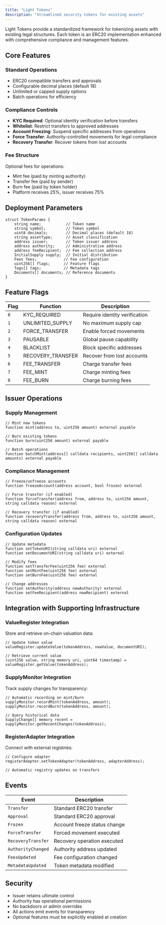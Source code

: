 ```yaml
---
title: "Light Tokens"
description: "Streamlined security tokens for existing assets"
---
```


Light Tokens provide a standardized framework for tokenizing assets with existing legal structures. Each token is an ERC20 implementation enhanced with comprehensive compliance and management features.

## Core Features

### Standard Operations
- ERC20 compatible transfers and approvals
- Configurable decimal places (default 18)
- Unlimited or capped supply options
- Batch operations for efficiency

### Compliance Controls
- **KYC Required**: Optional identity verification before transfers
- **Whitelist**: Restrict transfers to approved addresses
- **Account Freezing**: Suspend specific addresses from operations
- **Force Transfer**: Authority-controlled movements for legal compliance
- **Recovery Transfer**: Recover tokens from lost accounts

### Fee Structure
Optional fees for operations:
- Mint fee (paid by minting authority)
- Transfer fee (paid by sender)  
- Burn fee (paid by token holder)
- Platform receives 25%, issuer receives 75%

## Deployment Parameters

```solidity
struct TokenParams {
    string name;           // Token name
    string symbol;         // Token symbol
    uint8 decimals;        // Decimal places (default 18)
    string assetType;      // Asset classification
    address issuer;        // Token issuer address
    address authority;     // Administrative address
    address feeRecipient;  // Fee collection address
    InitialSupply supply;  // Initial distribution
    Fees fees;            // Fee configuration
    uint256[] flags;      // Feature flags
    Tags[] tags;          // Metadata tags
    Documents[] documents; // Reference documents
}
```

## Feature Flags

| Flag | Function | Description |
|------|----------|-------------|
| `0` | KYC_REQUIRED | Require identity verification |
| `1` | UNLIMITED_SUPPLY | No maximum supply cap |
| `2` | FORCE_TRANSFER | Enable forced movements |
| `3` | PAUSABLE | Global pause capability |
| `4` | BLACKLIST | Block specific addresses |
| `5` | RECOVERY_TRANSFER | Recover from lost accounts |
| `6` | FEE_TRANSFER | Charge transfer fees |
| `7` | FEE_MINT | Charge minting fees |
| `8` | FEE_BURN | Charge burning fees |

## Issuer Operations

### Supply Management
```solidity
// Mint new tokens
function mint(address to, uint256 amount) external payable

// Burn existing tokens  
function burn(uint256 amount) external payable

// Batch operations
function batchMint(address[] calldata recipients, uint256[] calldata amounts) external payable
```

### Compliance Management
```solidity
// Freeze/unfreeze accounts
function freezeAccount(address account, bool frozen) external

// Force transfer (if enabled)
function forceTransfer(address from, address to, uint256 amount, string calldata reason) external

// Recovery transfer (if enabled)
function recoveryTransfer(address from, address to, uint256 amount, string calldata reason) external
```

### Configuration Updates
```solidity
// Update metadata
function setTokenURI(string calldata uri) external
function setDocumentURI(string calldata uri) external

// Modify fees
function setTransferFee(uint256 fee) external
function setMintFee(uint256 fee) external
function setBurnFee(uint256 fee) external

// Change addresses
function setAuthority(address newAuthority) external
function setFeeRecipient(address newRecipient) external
```

## Integration with Supporting Infrastructure

### ValueRegister Integration
Store and retrieve on-chain valuation data:
```solidity
// Update token value
valueRegister.updateValue(tokenAddress, newValue, documentURI);

// Retrieve current value
(uint256 value, string memory uri, uint64 timestamp) = valueRegister.getValue(tokenAddress);
```

### SupplyMonitor Integration
Track supply changes for transparency:
```solidity
// Automatic recording on mint/burn
supplyMonitor.recordMint(tokenAddress, amount);
supplyMonitor.recordBurn(tokenAddress, amount);

// Query historical data
SupplyChange[] memory recent = supplyMonitor.getRecentChanges(tokenAddress);
```

### RegisterAdapter Integration
Connect with external registries:
```solidity
// Configure adapter
registerAdapter.setTokenAdapter(tokenAddress, adapterAddress);

// Automatic registry updates on transfers
```

## Events

| Event | Description |
|-------|-------------|
| `Transfer` | Standard ERC20 transfer |
| `Approval` | Standard ERC20 approval |
| `Frozen` | Account freeze status change |
| `ForceTransfer` | Forced movement executed |
| `RecoveryTransfer` | Recovery operation executed |
| `AuthorityChanged` | Authority address updated |
| `FeesUpdated` | Fee configuration changed |
| `MetadataUpdated` | Token metadata modified |

## Security

- Issuer retains ultimate control
- Authority has operational permissions
- No backdoors or admin overrides
- All actions emit events for transparency
- Optional features must be explicitly enabled at creation